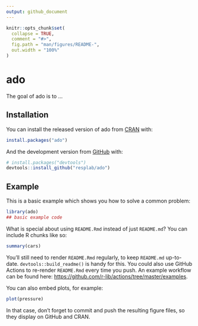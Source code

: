 ```yaml
---
output: github_document
---
```


<!-- README.md is generated from README.Rmd. Please edit that file -->

```r
knitr::opts_chunk$set(
  collapse = TRUE,
  comment = "#>",
  fig.path = "man/figures/README-",
  out.width = "100%"
)
```

# ado

<!-- badges: start -->
<!-- badges: end -->

The goal of ado is to ...

## Installation

You can install the released version of ado from [CRAN](https://CRAN.R-project.org) with:

``` r
install.packages("ado")
```

And the development version from [GitHub](https://github.com/) with:

``` r
# install.packages("devtools")
devtools::install_github("resplab/ado")
```
## Example

This is a basic example which shows you how to solve a common problem:

```r
library(ado)
## basic example code
```

What is special about using `README.Rmd` instead of just `README.md`? You can include R chunks like so:

```r
summary(cars)
```

You'll still need to render `README.Rmd` regularly, to keep `README.md` up-to-date. `devtools::build_readme()` is handy for this. You could also use GitHub Actions to re-render `README.Rmd` every time you push. An example workflow can be found here: <https://github.com/r-lib/actions/tree/master/examples>.

You can also embed plots, for example:

```r
plot(pressure)
```

In that case, don't forget to commit and push the resulting figure files, so they display on GitHub and CRAN.
